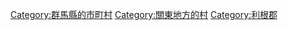 {{Commonscat|Showa, Gunma}}
{{Catmore}}

{{DEFAULTSORT:Showa}}
[[Category:群馬縣的市町村|Category:群馬縣的市町村]]
[[Category:關東地方的村|Category:關東地方的村]]
[[Category:利根郡|Category:利根郡]]